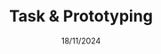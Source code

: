 ---
assignment: 3
layout: "@layouts/AssignmentLayout.astro"
date: 18/11/2024
title: Task & Prototyping
description: Abbiamo definito i task principali, creato storyboard significativi e sviluppato i primi prototipi dell’interfaccia utente, esplorando diverse modalità per realizzare la soluzione. Questo ha permesso di tradurre i bisogni degli utenti in flussi concreti e di selezionare la direzione più promettente per il progetto.
published: true
data: {
    "Presentazione": "https://github.com/WeridFire/Human-Computer-Interaction/raw/refs/heads/main/C3/PRESENTAZIONE%20TASK%2C%20STORYBOARD%20E%20PROTOTIPI.pdf",
    "Prototyipo Web App": "https://www.figma.com/design/RHEs1bU3LrGUck8KQBApDB/Prototype---WebApp?m=auto&t=yaCU4yENXjZY8M6c-1",
    "Prototipo Totem Treno": "https://www.figma.com/design/UnoO4Cu78xghSd5EYwDiKt/Prototypes-TRENO---Totem-%2B-Schermo?m=auto&t=yaCU4yENXjZY8M6c-1",
    "Prototipo Totem Metro": "https://www.figma.com/design/YIvIR2YRiKAlrSOjkgGo95/Prototypes-METRO---Totem-%2B-SchermO?m=auto&t=yaCU4yENXjZY8M6c-1"
}

---